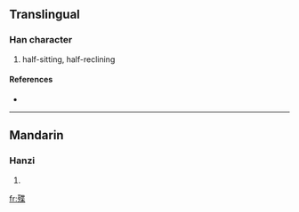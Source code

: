 ==Translingual==

===Han character===
{{Han char|rn=78|rad=歹|as=09|sn=13|four=|canj=一弓心廿木 (MNPTD)}}

# half-sitting, half-reclining

====References====
* {{Han ref|kx=0582.140|dkj=16523|dj=0975.130|hdz=21391.040|uh=6B9C|ud=27548}}

----

==Mandarin==

===Hanzi===
{{cmn-hanzi|pin=[[yè]] ([[ye4]])|wg=yeh<sup>4</sup>}}

# {{defn|Mandarin|sort=歹09}}

[[fr:殜]]